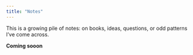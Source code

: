 ```yaml
---
title: "Notes"
---
```


This is a growing pile of notes: on books, ideas, questions, or odd patterns I’ve come across.

**Coming sooon**
